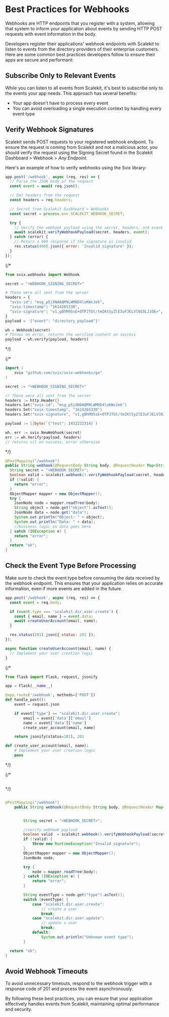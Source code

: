 # Best Practices for Webhooks

Webhooks are HTTP endpoints that you register with a system, allowing that system to inform your
application about events by sending HTTP POST requests with event information in the body.

Developers register their applications' webhook endpoints with Scalekit to listen to events from the
directory providers of their enterprise customers. Here are some common best practices developers
follow to ensure their apps are secure and performant:

## Subscribe Only to Relevant Events

While you can listen to all events from Scalekit, it's best to subscribe only to the events your app
needs. This approach has several benefits:

- Your app doesn't have to process every event
- You can avoid overloading a single execution context by handling every event type

## Verify Webhook Signatures

Scalekit sends POST requests to your registered webhook endpoint. To ensure the request is coming
from Scalekit and not a malicious actor, you should verify the request using the Signing Secret
found in the Scalekit Dashboard > Webhook > _Any Endpoint_.

Here's an example of how to verify webhooks using the Svix library:

<CodeWithHeader title="Webhook Signature Verification">
<Tabs>

<TabItem label="Node.js" value="Node">

```javascript
app.post('/webhook', async (req, res) => {
  // Parse the JSON body of the request
  const event = await req.json();

  // Get headers from the request
  const headers = req.headers;

  // Secret from Scalekit Dasbhoard > Webhooks
  const secret = process.env.SCALEKIT_WEBHOOK_SECRET;

  try {
    // Verify the webhook payload using the secret, headers, and event data
    await scalekit.verifyWebhookPayload(secret, headers, event);
  } catch (error) {
    // Return a 400 response if the signature is invalid
    res.status(400).json({ error: 'Invalid signature' });
  }
});
```

</TabItem>

{/* <TabItem label="Python" value="Python">

```python
from svix.webhooks import Webhook

secret = "<WEBHOOK_SIGNING_SECRET>"

# These were all sent from the server
headers = {
  "svix-id": "msg_p5jXN8AQM9LWM0D4loKWxJek",
  "svix-timestamp": "1614265330",
  "svix-signature": "v1,g0hM9SsE+OTPJTGt/tmIKtSyZlE3uFJELVlNIOLJ1OE=",
}
payload = '{"event": "directory_payload"}'

wh = Webhook(secret)
# Throws on error, returns the verified content on success
payload = wh.verify(payload, headers)
```

</TabItem> */}

{/* <TabItem label="Go" value="Go">

```go
import (
    svix "github.com/svix/svix-webhooks/go"
)

secret := "<WEBHOOK_SIGNING_SECRET>"

// These were all sent from the server
headers := http.Header{}
headers.Set("svix-id", "msg_p5jXN8AQM9LWM0D4loKWxJek")
headers.Set("svix-timestamp", "1614265330")
headers.Set("svix-signature", "v1,g0hM9SsE+OTPJTGt/tmIKtSyZlE3uFJELVlNIOLJ1OE=")

payload := []byte(`{"test": 2432232314}`)

wh, err := svix.NewWebhook(secret)
err := wh.Verify(payload, headers)
// returns nil on success, error otherwise
```

</TabItem> */}

<TabItem label="Java" value="Java">

```java
@PostMapping("/webhook")
public String webhook(@RequestBody String body, @RequestHeader Map<String, String> headers) {
  String secret = "<WEBHOOK SECRET>";
  boolean valid = scalekit.webhook().verifyWebhookPayload(secret, headers, body.getBytes());
  if (!valid) {
    return "error";
  }
  ObjectMapper mapper = new ObjectMapper();
  try {
    JsonNode node = mapper.readTree(body);
    String object = node.get("object").asText();
    JsonNode data = node.get("data");
    System.out.println("Object: " + object);
    System.out.println("Data: " + data);
    //business logic on data goes here
  } catch (IOException e) {
    return "error";
  }
  return "ok";
}

```

</TabItem>

</Tabs>
</CodeWithHeader>

## Check the Event Type Before Processing

Make sure to check the event.type before consuming the data received by the webhook endpoint. This
ensures that your application relies on accurate information, even if more events are added in the
future.

<CodeWithHeader title="">

<Tabs>

<TabItem label="Node.js" value="Node">

```javascript
app.post('/webhook', async (req, res) => {
  const event = req.body;

  if (event.type === 'scalekit.dir.user.create') {
    const { email, name } = event.data;
    await createUserAccount(email, name);
  }

  res.status(201).json({ status: 201 });
});

async function createUserAccount(email, name) {
  // Implement your user creation logic
}
```

</TabItem>

{/* <TabItem label="Python" value="Python">

```python
from flask import Flask, request, jsonify

app = Flask(__name__)

@app.route('/webhook', methods=['POST'])
def handle_post():
    event = request.json

    if event['type'] == "scalekit.dir.user.create":
        email = event['data']['email']
        name = event['data']['name']
        create_user_account(email, name)

    return jsonify(status=201), 201

def create_user_account(email, name):
    # Implement your user creation logic
    pass

```

</TabItem> */}

{/* <TabItem label="" value="Go">

```go


```

</TabItem> */}

<TabItem label="Java" value="Java">

```java

@PostMapping("/webhook")
    public String webhook(@RequestBody String body, @RequestHeader Map<String, String> headers) {


        String secret = "<WEBHOOK_SECRET>";

        //verify webhook payload
        boolean valid  = scalekit.webhook().verifyWebhookPayload(secret,headers,body.getBytes());
        if (!valid) {
            throw new RuntimeException("Invalid signature");
        }
        ObjectMapper mapper = new ObjectMapper();
        JsonNode node;

        try {
            node = mapper.readTree(body);
        } catch (IOException e) {
            return "error";
        }

        String eventType = node.get("type").asText();
        switch (eventType) {
            case "scalekit.dir.user.create":
                // create a user
                break;
            case "scalekit.dir.user.update":
                // update a user
                break;
            default:
                System.out.println("Unknown event type");
        }

  return "ok";
}
```

</TabItem>

</Tabs>
</CodeWithHeader>

## Avoid Webhook Timeouts

To avoid unnecessary timeouts, respond to the webhook trigger with a response code of 201 and
process the event asynchronously.

By following these best practices, you can ensure that your application effectively handles events
from Scalekit, maintaining optimal performance and security.
